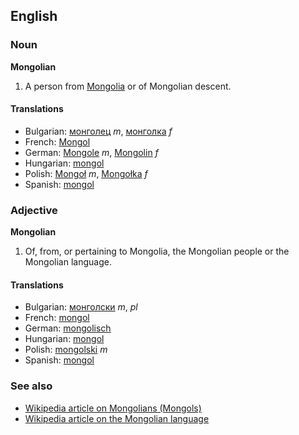==English==
===Noun===
'''Mongolian'''
#A person from [[Mongolia]] or of Mongolian descent.

====Translations====
*Bulgarian: [[монголец]] ''m'', [[монголка]] ''f''
*French: [[Mongol]]
*German: [[Mongole]] ''m'', [[Mongolin]] ''f''
*Hungarian: [[mongol]]
*Polish: [[Mongoł]] ''m'', [[Mongołka]] ''f''
*Spanish: [[mongol]]

===Adjective===
'''Mongolian'''

#Of, from, or pertaining to Mongolia, the Mongolian people or the Mongolian language.

====Translations====
*Bulgarian: [[монголски]] ''m'', ''pl''
*French: [[mongol]]
*German: [[mongolisch]]
*Hungarian: [[mongol]]
*Polish: [[mongolski]] ''m''
*Spanish: [[mongol]]

===See also===
*[[en:Mongol|Wikipedia article on Mongolians (Mongols)]]
*[[en:Mongolian_language|Wikipedia article on the Mongolian language]]